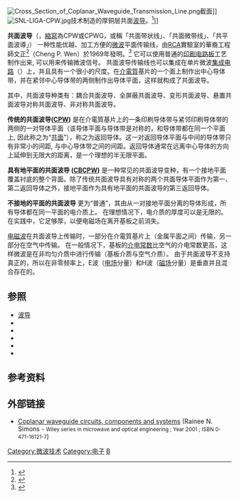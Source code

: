 {{noteTA
|G1=Communication
|G2=Electronics
|G3=IT
}}
[[Image:Cross_Section_of_Coplanar_Waveguide_Transmission_Line.png|thumb]]截面]]
[[Image:SNL-LIGA-CPW.jpg|thumb]]技术制造的厚铜层共面[[波导|波导]]。<ref name=Forman-2006>{{Cite journal | author=Forman, M. A. | title=Low-loss LIGA-fabricated coplanar waveguide and filter | journal=Apmc 2006 | volume=12 | pages=905–1907 | year=December 2006}}</ref>]]

'''共面波导'''（{{lang-en|Coplanar waveguide}}，[[縮寫|縮寫]]為CPW或CPWG，或稱「共面带状线」、「共面微带线」、「共平面波導」） 一种性能优越、加工方便的[[微波|微波]]平面传输线，由[[RCA|RCA]]實驗室的華裔工程師文正<ref>{{Cite web|url=http://www.isee.zju.edu.cn/2010/1024/c21344a841525/page.htm|title=美国资深微波技术专家文正博士(Dr. Cheng Paul Wen)学术报告会|accessdate=2022-03-21|publisher=浙江大学信息与电子工程学院|date=2010-10-24}}</ref>（Cheng P. Wen）於1969年發明。<ref>{{Cite web|url=https://www.materialsnet.com.tw/DocView.aspx?id=46838|title=波導技術—飛向6G世界的神祕魔毯|accessdate=2021-06-10|publisher=材料世界網|date=2021-03-29|archive-date=2021-06-10|archive-url=https://web.archive.org/web/20210610135559/https://www.materialsnet.com.tw/DocView.aspx?id=46838|dead-url=no}}</ref> 它可以使用普通的[[印刷电路板|印刷电路板]]工艺制作出来, 可以用来传输微波信号。 共面波导传输线也可以集成在单片微波[[集成电路|集成电路]]（{{tsl|en|Monolithic microwave integrated circuit|MMIC}}）上，并且具有一个很小的尺度。在[[介電質|介電質]]基片的一个面上制作出中心导体带，并在紧邻中心导体带的两侧制作出导体平面，这样就构成了共面波导。

其中，共面波导种类有：耦合共面波导、全屏蔽共面波导、变形共面波导、悬置共面波导对称共面波导、非对称共面波导。

'''传统的共面波导([[CPW|CPW]])''' 是在介電質基片上的一条印刷导体带与紧邻印刷导体带的两侧的一对导体平面（该导体平面与导体带是对称的，和导体带都在同一个平面上, 因此称之为“[[共面|共面]]”），称之为返回导体。这一对返回导体平面与中间的导体带只有非常小的间距, 与中心导体带之间的间距。返回导体通常在远离中心导体的方向上延伸到无限大的距离，是一个理想的半无限平面。

'''具有地平面的共面波导 ([[CBCPW|CBCPW]])''' 是一种常见的共面波导变种，有一个接地平面覆盖衬底的整个背面。除了传统共面波导具有对称的两个共面导体平面作为第一、第二返回导体之外，接地平面作为具有地平面的共面波导的第三返回导体。

'''不接地的平面的共面波导''' 更为“普通”，其由从一对接地平面分离的导体形成，所有导体都在同一平面的电介质上。 在理想情况下，电介质的厚度可以是无限的。在实践中，它足够厚，以便电磁场在离开基板之前消失。

[[电磁波|电磁波]]在共面波导上传输时，一部分在介電質基片上（金属平面之间）传输，另一部分在空气中传输。 在一般情况下，基板的[[介电常数|介电常数]]比空气的介电常数更高，这样微波是在非均匀介质中进行传输（基板介质与空气介质）。 由于共面波导不支持真正的{{tsl|en|Transverse electric and magnetic mode|TEM波}}，所以在非零频率上，E波（[[电场|电场]]分量）和H波（[[磁场|磁场]]分量）是垂直并且混合存在的。

== 参照 ==
* [[波导|波导]]
* <!-- [[微带|微带]] -->{{tsl|en|Microstrip|微带}}
* <!-- [[带状线|带状线]] -->{{tsl|en|Stripline|带状线}}
* <!-- [[后壁波导|后壁波导]] -->{{tsl|en|Post-wall waveguide|后壁波导}}
* <!-- [[电报方程|电报方程]] -->{{tsl|en|Telegrapher's equations|电报方程}}
* <!-- [[Via_fence|Via fence]] -->{{tsl|en|Via fence|Via fence}}

== 参考资料 ==
<references/>

== 外部链接 ==
*[http://books.google.com/books?id=XgNMZ5YVJdgC Coplanar waveguide circuits, components and systems] {{Wayback|url=http://books.google.com/books?id=XgNMZ5YVJdgC |date=20131112201927 }} (Rainee N. Simons - <small>Wiley series in microwave and optical engineering ; Year 2001 ; ISBN 0-471-16121-7</small>)

{{电磁学}}
[[Category:微波技术|Category:微波技术]]
[[Category:电子|Category:电子]]
[[Category:电磁学|B]]